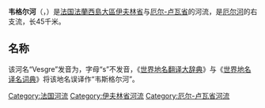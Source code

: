 {{About|[[法国|法国]]名为Vesgre河流|其他名为“韦格尔河”的河流|韦格尔河 (消歧义)}}
{{noteTA
|G1=法国地名
|G2=单位
}}
{{Infobox river
| name              = 韦格尔河
| native name       = Vesgre
| image             = Bourdonné Vesgre.jpg
| image_size        = 
| image_caption     = 流经[[布尔多内|布尔多内]]的韦格尔河
| map               = Vesgre.png
| map_caption       = 韦格尔河路线
| source1_location  = [[伊夫林地区圣莱热|伊夫林地区圣莱热]]
| source1_coordinates = {{coord|48|45|10|N|1|46|40|E}}
| source1_elevation = 170
| mouth_location    = [[厄尔河|厄尔河]]（[[拉绍塞迪夫里|拉绍塞迪夫里]]处）
| mouth_coordinates = {{coord|48|53|08|N|1|28|00|E}}
| mouth_elevation   = 57
| progression       = {{REure}}
| subdivision_type1 = 国家
| subdivision_name1 = {{FR}}
| length            = {{convert|45|km|mi|abbr=on}}
| discharge1_avg    = 
| basin_size        = 
}}
'''韦格尔河'''（{{lang-fr|Vesgre}}，{{IPA-fr|vɛɡʁ}}）是[[法国|法国]][[法蘭西島大區|法蘭西島大區]][[伊夫林省|伊夫林省]]与[[厄尔-卢瓦省|厄尔-卢瓦省]]的河流，是[[厄尔河|厄尔河]]的右支流，长45千米。

== 名称 ==
该河名“Vesgre”发音为{{IPA-fr|vɛɡʁ|}}，字母“s”不发音，《[[世界地名翻译大辞典|世界地名翻译大辞典]]》与《[[世界地名译名词典|世界地名译名词典]]》将该地名误译作“韦斯格尔河”。

[[Category:法国河流|Category:法国河流]]
[[Category:伊夫林省河流|Category:伊夫林省河流]]
[[Category:厄尔-卢瓦省河流|Category:厄尔-卢瓦省河流]]